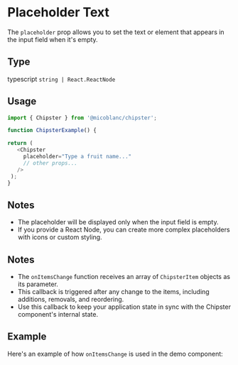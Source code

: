 # Placeholder Text

The `placeholder` prop allows you to set the text or element that appears in the input field when it's empty.

## Type
typescript
`string | React.ReactNode`

## Usage
```js filename="ChipsterExample.jsx" {7} copy
import { Chipster } from '@micoblanc/chipster';

function ChipsterExample() {

return (
   <Chipster
     placeholder="Type a fruit name..."
     // other props...
   />
 );
}
```

## Notes

- The placeholder will be displayed only when the input field is empty.
- If you provide a React Node, you can create more complex placeholders with icons or custom styling.

## Notes

- The `onItemsChange` function receives an array of `ChipsterItem` objects as its parameter.
- This callback is triggered after any change to the items, including additions, removals, and reordering.
- Use this callback to keep your application state in sync with the Chipster component's internal state.

## Example

Here's an example of how `onItemsChange` is used in the demo component:

